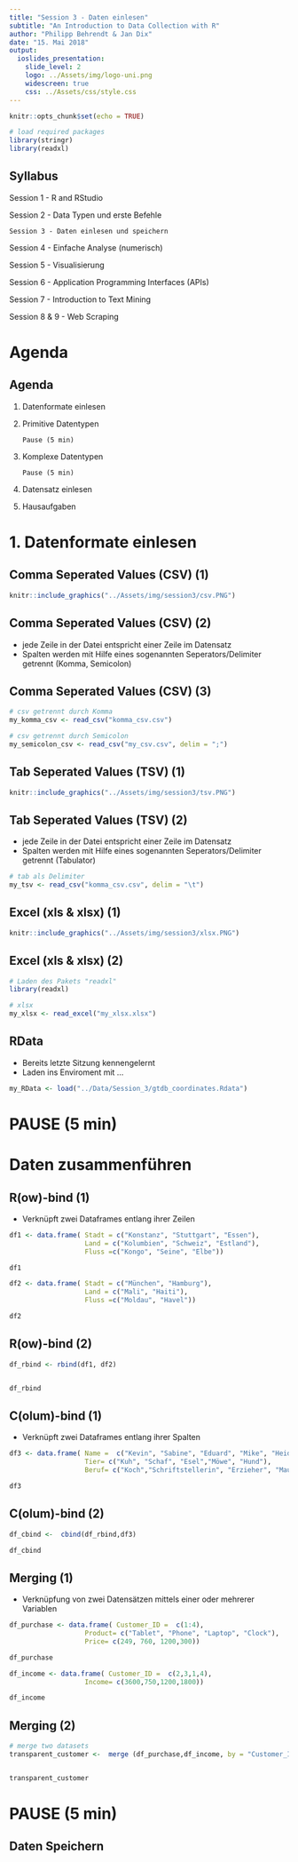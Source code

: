```yaml
---
title: "Session 3 - Daten einlesen"
subtitle: "An Introduction to Data Collection with R"
author: "Philipp Behrendt & Jan Dix"
date: "15. Mai 2018"
output: 
  ioslides_presentation:
    slide_level: 2
    logo: ../Assets/img/logo-uni.png
    widescreen: true
    css: ../Assets/css/style.css
---
```


```r
knitr::opts_chunk$set(echo = TRUE)

# load required packages
library(stringr)
library(readxl)

```

## Syllabus

Session 1 - R and RStudio

Session 2 - Data Typen und erste Befehle

`Session 3 - Daten einlesen und speichern`

Session 4 - Einfache Analyse (numerisch)

Session 5 - Visualisierung

Session 6 - Application Programming Interfaces (APIs)

Session 7 - Introduction to Text Mining

Session 8 & 9 - Web Scraping


# Agenda

## Agenda {.smaller}
1. Datenformate einlesen
2. Primitive Datentypen

    `Pause (5 min)`

3. Komplexe Datentypen

    `Pause (5 min)`
    
4. Datensatz einlesen
5. Hausaufgaben

# 1. Datenformate einlesen

## Comma Seperated Values (CSV) (1)

```r
knitr::include_graphics("../Assets/img/session3/csv.PNG")
```

## Comma Seperated Values (CSV) (2)

- jede Zeile in der Datei entspricht einer Zeile im Datensatz
- Spalten werden mit Hilfe eines sogenannten Seperators/Delimiter getrennt (Komma, Semicolon)

## Comma Seperated Values (CSV) (3)

```r
# csv getrennt durch Komma
my_komma_csv <- read_csv("komma_csv.csv")
```

```r
# csv getrennt durch Semicolon
my_semicolon_csv <- read_csv("my_csv.csv", delim = ";")
```



## Tab Seperated Values (TSV) (1)

```r
knitr::include_graphics("../Assets/img/session3/tsv.PNG")
```

## Tab Seperated Values (TSV) (2)

- jede Zeile in der Datei entspricht einer Zeile im Datensatz
- Spalten werden mit Hilfe eines sogenannten Seperators/Delimiter getrennt (Tabulator)

```r
# tab als Delimiter 
my_tsv <- read_csv("komma_csv.csv", delim = "\t")
```


## Excel (xls & xlsx) (1)

```r
knitr::include_graphics("../Assets/img/session3/xlsx.PNG")
```




## Excel (xls & xlsx) (2)


```r
# Laden des Pakets "readxl"
library(readxl)

# xlsx 
my_xlsx <- read_excel("my_xlsx.xlsx")
```



## RData

- Bereits letzte Sitzung kennengelernt 
- Laden ins Enviroment mit ...


```r
my_RData <- load("../Data/Session_3/gtdb_coordinates.Rdata")

```

# PAUSE (5 min)

# Daten zusammenführen

## R(ow)-bind (1)

- Verknüpft zwei Dataframes entlang ihrer Zeilen

```r

df1 <- data.frame( Stadt = c("Konstanz", "Stuttgart", "Essen"),
                   Land = c("Kolumbien", "Schweiz", "Estland"),
                   Fluss =c("Kongo", "Seine", "Elbe"))

```


```r

df1 

```

```r
df2 <- data.frame( Stadt = c("München", "Hamburg"),
                   Land = c("Mali", "Haiti"),
                   Fluss =c("Moldau", "Havel"))

```


```r

df2 

```



## R(ow)-bind (2)

```r

df_rbind <- rbind(df1, df2)


df_rbind

```




## C(olum)-bind (1)
- Verknüpft zwei Dataframes entlang ihrer Spalten

```r

df3 <- data.frame( Name =  c("Kevin", "Sabine", "Eduard", "Mike", "Heidi"),
                   Tier= c("Kuh", "Schaf", "Esel","Möwe", "Hund"),
                   Beruf= c("Koch","Schriftstellerin", "Erzieher", "Maurer", "Headhunter"))

```

```r

df3 

```



## C(olum)-bind (2)

```r

df_cbind <-  cbind(df_rbind,df3)

df_cbind

```

## Merging (1)
- Verknüpfung von zwei Datensätzen mittels einer oder mehrerer Variablen

```r

df_purchase <- data.frame( Customer_ID =  c(1:4),
                   Product= c("Tablet", "Phone", "Laptop", "Clock"),
                   Price= c(249, 760, 1200,300))

```

```r

df_purchase 

```

```r

df_income <- data.frame( Customer_ID =  c(2,3,1,4),
                   Income= c(3600,750,1200,1800))

```

```r

df_income 

```


## Merging (2)

```r
# merge two datasets 
transparent_customer <-  merge (df_purchase,df_income, by = "Customer_ID")


transparent_customer

```


# PAUSE (5 min)

## Daten Speichern

